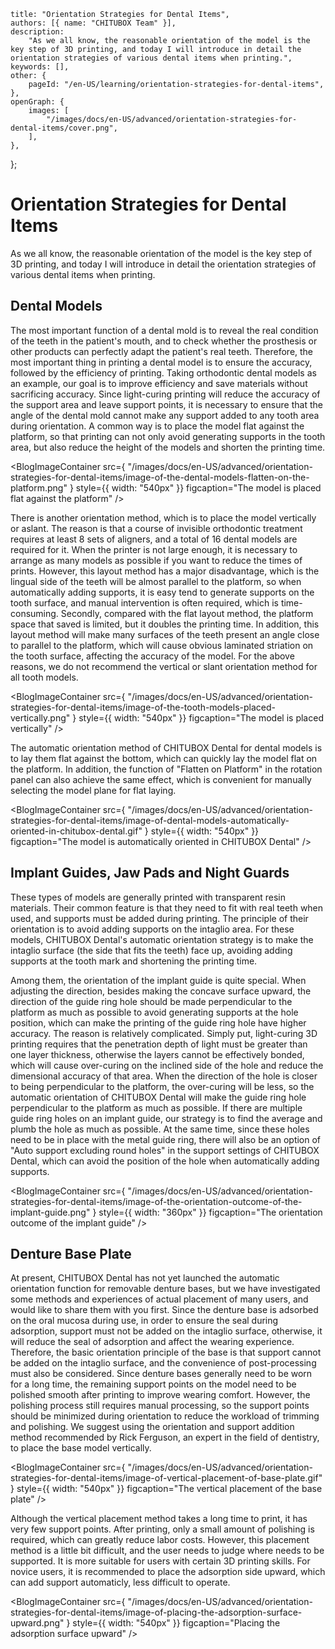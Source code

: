 	title: "Orientation Strategies for Dental Items",
	authors: [{ name: "CHITUBOX Team" }],
	description:
		"As we all know, the reasonable orientation of the model is the key step of 3D printing, and today I will introduce in detail the orientation strategies of various dental items when printing.",
	keywords: [],
	other: {
		pageId: "/en-US/learning/orientation-strategies-for-dental-items",
	},
	openGraph: {
		images: [
			"/images/docs/en-US/advanced/orientation-strategies-for-dental-items/cover.png",
		],
	},
};

# Orientation Strategies for Dental Items

As we all know, the reasonable orientation of the model is the key step of 3D printing, and today I will introduce in detail the orientation strategies of various dental items when printing.

## Dental Models

The most important function of a dental mold is to reveal the real condition of the teeth in the patient's mouth, and to check whether the prosthesis or other products can perfectly adapt the patient's real teeth. Therefore, the most important thing in printing a dental model is to ensure the accuracy, followed by the efficiency of printing. Taking orthodontic dental models as an example, our goal is to improve efficiency and save materials without sacrificing accuracy. Since light-curing printing will reduce the accuracy of the support area and leave support points, it is necessary to ensure that the angle of the dental mold cannot make any support added to any tooth area during orientation. A common way is to place the model flat against the platform, so that printing can not only avoid generating supports in the tooth area, but also reduce the height of the models and shorten the printing time.

<BlogImageContainer
	src={
		"/images/docs/en-US/advanced/orientation-strategies-for-dental-items/image-of-the-dental-models-flatten-on-the-platform.png"
	}
	style={{ width: "540px" }}
	figcaption="The model is placed flat against the platform"
/>

There is another orientation method, which is to place the model vertically or aslant. The reason is that a course of invisible orthodontic treatment requires at least 8 sets of aligners, and a total of 16 dental models are required for it. When the printer is not large enough, it is necessary to arrange as many models as possible if you want to reduce the times of prints. However, this layout method has a major disadvantage, which is the lingual side of the teeth will be almost parallel to the platform, so when automatically adding supports, it is easy tend to generate supports on the tooth surface, and manual intervention is often required, which is time-consuming. Secondly, compared with the flat layout method, the platform space that saved is limited, but it doubles the printing time. In addition, this layout method will make many surfaces of the teeth present an angle close to parallel to the platform, which will cause obvious laminated striation on the tooth surface, affecting the accuracy of the model. For the above reasons, we do not recommend the vertical or slant orientation method for all tooth models.

<BlogImageContainer
	src={
		"/images/docs/en-US/advanced/orientation-strategies-for-dental-items/image-of-the-tooth-models-placed-vertically.png"
	}
	style={{ width: "540px" }}
	figcaption="The model is placed vertically"
/>

The automatic orientation method of CHITUBOX Dental for dental models is to lay them flat against the bottom, which can quickly lay the model flat on the platform. In addition, the function of "Flatten on Platform" in the rotation panel can also achieve the same effect, which is convenient for manually selecting the model plane for flat laying.

<BlogImageContainer
	src={
		"/images/docs/en-US/advanced/orientation-strategies-for-dental-items/image-of-dental-models-automatically-oriented-in-chitubox-dental.gif"
	}
	style={{ width: "540px" }}
	figcaption="The model is automatically oriented in CHITUBOX Dental"
/>

## Implant Guides, Jaw Pads and Night Guards

These types of models are generally printed with transparent resin materials. Their common feature is that they need to fit with real teeth when used, and supports must be added during printing. The principle of their orientation is to avoid adding supports on the intaglio area. For these models, CHITUBOX Dental's automatic orientation strategy is to make the intaglio surface (the side that fits the teeth) face up, avoiding adding supports at the tooth mark and shortening the printing time.

Among them, the orientation of the implant guide is quite special. When adjusting the direction, besides making the concave surface upward, the direction of the guide ring hole should be made perpendicular to the platform as much as possible to avoid generating supports at the hole position, which can make the printing of the guide ring hole have higher accuracy. The reason is relatively complicated. Simply put, light-curing 3D printing requires that the penetration depth of light must be greater than one layer thickness, otherwise the layers cannot be effectively bonded, which will cause over-curing on the inclined side of the hole and reduce the dimensional accuracy of that area. When the direction of the hole is closer to being perpendicular to the platform, the over-curing will be less, so the automatic orientation of CHITUBOX Dental will make the guide ring hole perpendicular to the platform as much as possible. If there are multiple guide ring holes on an implant guide, our strategy is to find the average and plumb the hole as much as possible. At the same time, since these holes need to be in place with the metal guide ring, there will also be an option of "Auto support excluding round holes" in the support settings of CHITUBOX Dental, which can avoid the position of the hole when automatically adding supports.

<BlogImageContainer
	src={
		"/images/docs/en-US/advanced/orientation-strategies-for-dental-items/image-of-the-orientation-outcome-of-the-implant-guide.png"
	}
	style={{ width: "360px" }}
	figcaption="The orientation outcome of the implant guide"
/>

## Denture Base Plate

At present, CHITUBOX Dental has not yet launched the automatic orientation function for removable denture bases, but we have investigated some methods and experiences of actual placement of many users, and would like to share them with you first. Since the denture base is adsorbed on the oral mucosa during use, in order to ensure the seal during adsorption, support must not be added on the intaglio surface, otherwise, it will reduce the seal of adsorption and affect the wearing experience. Therefore, the basic orientation principle of the base is that support cannot be added on the intaglio surface, and the convenience of post-processing must also be considered. Since denture bases generally need to be worn for a long time, the remaining support points on the model need to be polished smooth after printing to improve wearing comfort. However, the polishing process still requires manual processing, so the support points should be minimized during orientation to reduce the workload of trimming and polishing. We suggest using the orientation and support addition method recommended by Rick Ferguson, an expert in the field of dentistry, to place the base model vertically.

<BlogImageContainer
	src={
		"/images/docs/en-US/advanced/orientation-strategies-for-dental-items/image-of-vertical-placement-of-base-plate.gif"
	}
	style={{ width: "540px" }}
	figcaption="The vertical placement of the base plate"
/>

Although the vertical placement method takes a long time to print, it has very few support points. After printing, only a small amount of polishing is required, which can greatly reduce labor costs. However, this placement method is a little bit difficult, and the user needs to judge where needs to be supported. It is more suitable for users with certain 3D printing skills. For novice users, it is recommended to place the adsorption side upward, which can add support automaticly, less difficult to operate.

<BlogImageContainer
	src={
		"/images/docs/en-US/advanced/orientation-strategies-for-dental-items/image-of-placing-the-adsorption-surface-upward.png"
	}
	style={{ width: "540px" }}
	figcaption="Placing the adsorption surface upward"
/>
